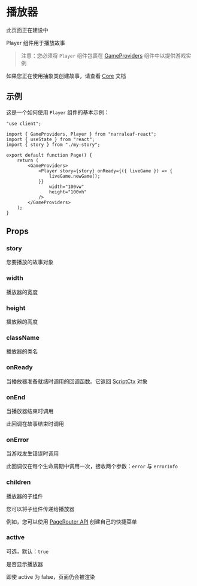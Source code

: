 
# 播放器

<Callout type="warning" emoji="⚠️">
    此页面正在建设中
</Callout>

Player 组件用于播放故事

> 注意：您必须将 `Player` 组件包裹在 [GameProviders](./game-providers) 组件中以提供游戏实例

如果您正在使用抽象类创建故事，请查看 [Core](/documentation/core) 文档

## 示例

这是一个如何使用 `Player` 组件的基本示例：

```tsx
"use client";

import { GameProviders, Player } from "narraleaf-react";
import { useState } from "react";
import { story } from "./my-story";

export default function Page() {
    return (
        <GameProviders>
            <Player story={story} onReady={({ liveGame }) => {
                liveGame.newGame();
            }}
                width="100vw"
                height="100vh"
            />
        </GameProviders>
    );
}
```

## Props

### story

您要播放的故事对象

### width

播放器的宽度

### height

播放器的高度

### className

播放器的类名

### onReady

当播放器准备就绪时调用的回调函数。它返回 [ScriptCtx](../core/types/ScriptCtx) 对象

### onEnd

当播放器结束时调用

此回调在故事结束时调用

### onError

当游戏发生错误时调用

此回调仅在每个生命周期中调用一次，接收两个参数：`error` 与 `errorInfo`

### children

播放器的子组件

您可以将子组件传递给播放器

例如，您可以使用 [PageRouter API](./page-router) 创建自己的快捷菜单

### active

可选，默认：`true`

是否显示播放器

即使 active 为 false，页面仍会被渲染

